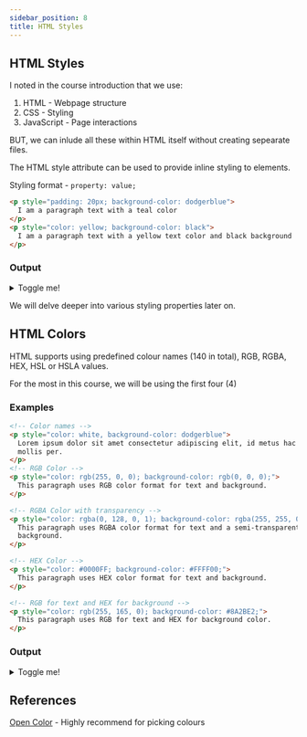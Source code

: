 ```yaml
---
sidebar_position: 8
title: HTML Styles
---
```



## HTML Styles

I noted in the course introduction that we use:

1. HTML - Webpage structure
2. CSS - Styling
3. JavaScript - Page interactions

BUT, we can inlude all these within HTML itself without creating sepearate files.

The HTML style attribute can be used to provide inline styling to elements.

Styling format - `property: value;`

```html
<p style="padding: 20px; background-color: dodgerblue">
  I am a paragraph text with a teal color
</p>
<p style="color: yellow; background-color: black">
  I am a paragraph text with a yellow text color and black background
</p>
```

### Output

<details>
  <summary>Toggle me!</summary>
  <HtmlOutput>
    <p
      style={{
        backgroundColor: "dodgerblue",
        padding: "20px",
      }}
    >
      I am a paragraph text with a teal color
    </p>
    <p style={{ color: "yellow", backgroundColor: "black" }}>
      I am a paragraph text with a yellow text color and black background
    </p>
  </HtmlOutput>
</details>

We will delve deeper into various styling properties later on.

## HTML Colors

HTML supports using predefined colour names (140 in total), RGB, RGBA, HEX, HSL or HSLA values.

For the most in this course, we will be using the first four (4)

### Examples

```html
<!-- Color names -->
<p style="color: white, background-color: dodgerblue">
  Lorem ipsum dolor sit amet consectetur adipiscing elit, id metus hac fringilla
  mollis per.
</p>
<!-- RGB Color -->
<p style="color: rgb(255, 0, 0); background-color: rgb(0, 0, 0);">
  This paragraph uses RGB color format for text and background.
</p>

<!-- RGBA Color with transparency -->
<p style="color: rgba(0, 128, 0, 1); background-color: rgba(255, 255, 0, 0.5);">
  This paragraph uses RGBA color format for text and a semi-transparent
  background.
</p>

<!-- HEX Color -->
<p style="color: #0000FF; background-color: #FFFF00;">
  This paragraph uses HEX color format for text and background.
</p>

<!-- RGB for text and HEX for background -->
<p style="color: rgb(255, 165, 0); background-color: #8A2BE2;">
  This paragraph uses RGB for text and HEX for background color.
</p>
```

### Output

<details>
    <summary>Toggle me!</summary>
    <HtmlOutput>
    {/* <!-- Color names --> */}
<p style={{color: "white", backgroundColor: "dodgerblue"}}>
    Lorem ipsum dolor sit amet consectetur adipiscing elit, id metus hac
    fringilla mollis per.
</p>
  {/* RGB Color */}
<p style={{ color: 'rgb(255, 0, 0)', backgroundColor: 'rgb(0, 0, 0)' }}>
  This paragraph uses RGB color format for text and background.
</p>

{/* RGBA Color with transparency */}

<p
  style={{
    color: "rgba(0, 128, 0, 1)",
    backgroundColor: "rgba(255, 255, 0, 0.5)",
  }}
>
  This paragraph uses RGBA color format for text and a semi-transparent
  background.
</p>

{/* HEX Color */}

<p style={{ color: "#0000FF", backgroundColor: "#FFFF00" }}>
  This paragraph uses HEX color format for text and background.
</p>

{/* RGB for text and HEX for background */}

<p style={{ color: "rgb(255, 165, 0)", backgroundColor: "#8A2BE2" }}>
  This paragraph uses RGB for text and HEX for background color.
</p>

    </HtmlOutput>

</details>

## References

[Open Color](https://yeun.github.io/open-color/) - Highly recommend for picking colours
